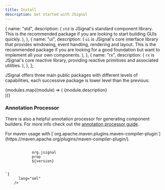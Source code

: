 ```yaml
---
title: Install
description: Get started with JSignal
---
```



  {
    name: "std",
    description: (
      <span>
        <code>std</code> is JSignal's standard component library. This is the
        recommended package if you are looking to start building GUIs quickly.
      </span>
    ),
  },
  {
    name: "ui",
    description: (
      <span>
        <code>ui</code> is JSignal's core interface library that provides
        windowing, event handling, rendering and layout. This is the recommended
        package if you are looking for a good foundation but want to implement
        all your own components.
      </span>
    ),
  },
  {
    name: "rx",
    description: (
      <span>
        <code>rx</code> is JSignal's core reactive library, providing reactive
        primitives and associated utilities.
      </span>
    ),
  },
];

JSignal offers three main public packages with different levels of capabilities, each successive package is lower level than the previous:

<Tabs>
  {modules.map((module) => (
    <TabItem label={module.name}>
      {module.description}
      <br />
      <InstallTabs name={module.name} version={version} />
    </TabItem>
  ))}
</Tabs>

### Annotation Processor

There is also a helpful annotation processor for generating component builders. For more info check out the [annotation processor guide](/guides/annotation).

<Tabs syncKey="buildSystem">
  <TabItem label="Maven">
    For maven usage with
    [`org.apache.maven.plugins.maven-compiler-plugin`](https://maven.apache.org/plugins/maven-compiler-plugin/).
    <Code
      code={`<configuration>
    <annotationProcessorPaths>
        <annotationProcessorPath>
            <groupId>org.jsignal</groupId>
            <artifactId>prop</artifactId>
            <version>${version}</version>
        </annotationProcessorPath>
    </annotationProcessorPaths>
</configuration>`}
      lang="xml"
    />
  </TabItem>
  <TabItem label="Gradle (Kotlin)">
    <Code
      code={`annotationProcessor("org.jsignal:prop:${version}")
compileOnly("org.jsignal:prop:${version}")`}
      lang="kotlin"
    />
  </TabItem>
  <TabItem label="Gradle (Groovy)">
    <Code
      code={`annotationProcessor 'org.jsignal:prop:${version}'
compileOnly 'org.jsignal:prop:${version}'`}
      lang="groovy"
    />
  </TabItem>
</Tabs>
